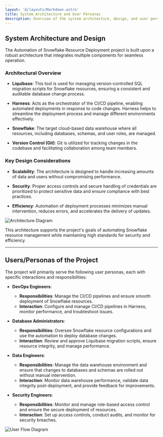 ```yaml
---
layout: '@/layouts/Markdown.astro'
title: System Architecture and User Personas
description: Overview of the system architecture, design, and user personas for the project.
---
```


## System Architecture and Design

The Automation of Snowflake Resource Deployment project is built upon a robust architecture that integrates multiple components for seamless operation.

### Architectural Overview

- **Liquibase**: This tool is used for managing version-controlled SQL migration scripts for Snowflake resources, ensuring a consistent and auditable database change process.

- **Harness**: Acts as the orchestrator of the CI/CD pipeline, enabling automated deployments in response to code changes. Harness helps to streamline the deployment process and manage different environments effectively.

- **Snowflake**: The target cloud-based data warehouse where all resources, including databases, schemas, and user roles, are managed.

- **Version Control (Git)**: Git is utilized for tracking changes in the codebase and facilitating collaboration among team members.

### Key Design Considerations

- **Scalability**: The architecture is designed to handle increasing amounts of data and users without compromising performance.

- **Security**: Proper access controls and secure handling of credentials are prioritized to protect sensitive data and ensure compliance with best practices.

- **Efficiency**: Automation of deployment processes minimizes manual intervention, reduces errors, and accelerates the delivery of updates.

![Architecture Diagram](/images/snowflake-architecture.png)

This architecture supports the project's goals of automating Snowflake resource management while maintaining high standards for security and efficiency.

---

## Users/Personas of the Project

The project will primarily serve the following user personas, each with specific interactions and responsibilities:

- **DevOps Engineers**: 
  - **Responsibilities**: Manage the CI/CD pipelines and ensure smooth deployment of Snowflake resources.
  - **Interaction**: Configure and manage CI/CD pipelines in Harness, monitor performance, and troubleshoot issues.
  
- **Database Administrators**: 
  - **Responsibilities**: Oversee Snowflake resource configurations and use the automation to deploy database changes.
  - **Interaction**: Review and approve Liquibase migration scripts, ensure resource integrity, and manage performance.

- **Data Engineers**: 
  - **Responsibilities**: Manage the data warehouse environment and ensure that changes to databases and schemas are rolled out without manual intervention.
  - **Interaction**: Monitor data warehouse performance, validate data integrity post-deployment, and provide feedback for improvements.

- **Security Engineers**: 
  - **Responsibilities**: Monitor and manage role-based access control and ensure the secure deployment of resources.
  - **Interaction**: Set up access controls, conduct audits, and monitor for security breaches.

![User Flow Diagram](/images/snowflake-user-flow.png)
